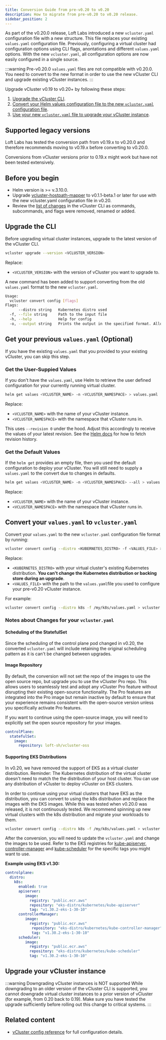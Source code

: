 ```yaml
---
title: Conversion Guide from pre-v0.20 to v0.20
description: How to migrate from pre-v0.20 to v0.20 release.
sidebar_position: 2
---
```




As part of the v0.20.0 release, Loft Labs introduced a new `vcluster.yaml` configuration file with a new structure. This file replaces your existing `values.yaml` configuration file. Previously, configuring 
a virtual cluster had configuration options using CLI flags, anontations and different `values.yaml` options. With the new `vcluster.yaml`, all configuration options are now easily configured in a single source. 

<p></p>

:::warning
Pre-v0.20.0 `values.yaml` files are not compatible with v0.20.0. You need to convert to the new format in order to use the new vCluster CLI and upgrade existing vCluster instances.
:::


Upgrade vCluster v0.19 to v0.20+ by following these steps:

1. [Upgrade the vCluster CLI](#upgrade-the-cli).
1. [Convert your Helm values configuration file to the new `vcluster.yaml` configuration file](#convert-your-valuesyaml-to-vclusteryaml).
1. [Use your new `vcluster.yaml` file to upgrade your vCluster instance](#upgrade-your-vcluster-instance).

## Supported legacy versions

Loft Labs has tested the conversion path from v0.19.x to v0.20.0 and therefore recommends moving to v0.19.x before converting to v0.20.0.

Conversions from vCluster versions prior to 0.19.x might work but have not been tested extensively.

## Before you begin

* Helm version is >= v.3.10.0.
* Upgrade [vcluster-hostpath-mapper](https://github.com/loft-sh/vcluster-hostpath-mapper) to v0.1.1-beta.1 or later for use with the new vcluster.yaml configuration file in v0.20.
* Review the [list of changes](../../cli/0-20-cli-changes/) in the vCluster CLI as commands, subcommands, and flags were removed, renamed or added. 


## Upgrade the CLI

Before upgrading virtual cluster instances, upgrade to the latest version of the vCluster CLI.

```BASH
vcluster upgrade --version <VCLUSTER_VERSION>
```

Replace:

- `<VCLUSTER_VERSION>` with the version of vCluster you want to upgrade to.



A new command has been added to support converting from the old `values.yaml` format to the new `vcluster.yaml`.

```BASH
Usage:
  vcluster convert config [flags]
Flags:
      --distro string   Kubernetes distro used
  -f, --file string     Path to the input file
  -h, --help            Help for config
  -o, --output string   Prints the output in the specified format. Allowed values: yaml, json (default "yaml")
```

## Get your previous `values.yaml` (Optional)

If you have the existing `values.yaml` that you provided to your existing vCluster, you can skip this step. 

### Get the User-Suppied Values

If you don't have the `values.yaml`, use Helm to retrieve the user defined configuration for your currently running virtual cluster.

```bash
helm get values <VCLUSTER_NAME> -n <VCLUSTER_NAMESPACE> > values.yaml
```

Replace:

- `<VCLUSTER_NAME>` with the name of your vCluster instance.
- `<VCLUSTER_NAMESPACE>` with the namespace that vCluster runs in.

This uses `--revision 0` under the hood. Adjust this accordingly to receive the values of your latest revision. See the [Helm docs](https://helm.sh/docs/helm/helm_history/) for how to fetch revision history.

### Get the Default Values 

If the `helm get` provides an empty file, then you used the default configuration to deploy your vCluster. You will still need to 
supply a `values.yaml` to the convert due to changes in defaults. 

```bash
helm get values <VCLUSTER_NAME> -n <VCLUSTER_NAMESPACE> --all > values.yaml
```

Replace:

- `<VCLUSTER_NAME>` with the name of your vCluster instance.
- `<VCLUSTER_NAMESPACE>` with the namespace that vCluster runs in.


## Convert your `values.yaml` to `vcluster.yaml`

Convert your `values.yaml` to the new `vcluster.yaml` configuration file format by running:

```BASH
vcluster convert config --distro <KUBERNETES_DISTRO> -f <VALUES_FILE> > vcluster.yaml
```

Replace:

- `<KUBERNETES_DISTRO>` with your virtual cluster's existing Kubernetes distribution. **You can't change the Kubernetes distribution or backing store during an upgrade**.
- `<VALUES_FILE>` with the path to the `values.yaml`file you used to configure your pre-v0.20 vCluster instance.


For example:

```BASH
vcluster convert config --distro k8s -f /my/k8s/values.yaml > vcluster.yaml
```

### Notes about Changes for your `vcluster.yaml`

#### Scheduling of the StatefulSet
Since the scheduling of the control plane pod changed in v0.20, the converted `vcluster.yaml` will include retaining
the original scheduling pattern as it is can't be changed between upgrades. 

#### Image Repository 
By default, the conversion will not set the repo of the images to use the open source repo, but upgrade you to use
the vCluster Pro repo. This allows users to seamlessly test and adopt any vCluster Pro feature without disrupting their existing 
open-source functionality. The Pro features are integrated into the Pro image but remain inactive by default to ensure that your experience remains consistent with the open-source version unless you specifically activate Pro features.

If you want to continue using the open-source image, you will need to explicitly set the open source repository for your images. 

```yaml
controlPlane:
  statefulSet:
    image:
      repository: loft-sh/vcluster-oss
```

#### Supporting EKS Distributions

In v0.20, we have removed the support of EKS as a virtual cluster distribution. Reminder: The Kubernetes distribution of the virtual cluster doesn't need to match the the distribution of your host cluster. You can use any distribution of vCluster to deploy vCluster on EKS clusters.

In order to continue using your virtual clusters that have EKS as the distribution, you can convert to using the k8s distribution and replace the images with the EKS images. While this was tested when v0.20.0 was released, it is not continuously tested. We recommend spinning up new virtual clusters with the k8s distribution and migrate your workloads to them. 

```bash
vcluster convert config --distro k8s -f /my/k8s/values.yaml > vcluster.yaml
```

After the conversion, you will need to update the `vcluster.yaml` and change the images to be used. Refer to the EKS registries for [kube-apiserver](https://gallery.ecr.aws/eks-distro/kubernetes/kube-apiserver), [controller-manager](https://gallery.ecr.aws/eks-distro/kubernetes/kube-controller-manager) and [kube-scheduler](https://gallery.ecr.aws/eks-distro/kubernetes/kube-scheduler) for the specific tags you might want to use.

**Example using EKS v1.30:**

```yaml
controlplane:
  distro:
    k8s:
      enabled: true
      apiserver:
         image:
           registry: "public.ecr.aws"
           repository: "eks-distro/kubernetes/kube-apiserver"
           tag: "v1.30.2-eks-1-30-10"
      controllerManager:
         image:
           registry: "public.ecr.aws"
            repository: "eks-distro/kubernetes/kube-controller-manager"
            tag: "v1.30.2-eks-1-30-10"
      scheduler:
         image:
           registry: "public.ecr.aws"
           repository: "eks-distro/kubernetes/kube-scheduler"
           tag: "v1.30.2-eks-1-30-10"
```

## Upgrade your vCluster instance

:::warning Downgrading vCluster instances is NOT supported
While downgrading to an older version of the vCluster CLI is supported, you cannot downgrade virtual cluster instances to a prior version of vCluster (for example, from 0.20 back to 0.19). Make sure you have tested the upgrade sufficiently before rolling out this change to critical systems.
:::


<DeployChanges/>

## Related content

- [vCluster config reference](/vcluster/configure/vcluster-yaml/) for full configuration details.
